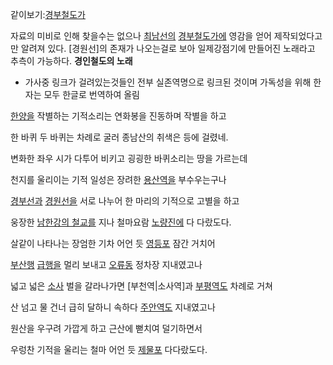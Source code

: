 같이보기:[[경부철도가]]

자료의 미비로 인해 찾을수는 없으나 [[최남선]]의 [[경부철도가]]에 영감을 얻어 제작되었다고만 알려져 있다. [경원선]의 존재가 나오는걸로 보아 일제강점기에 만들어진 노래라고 추측이 가능하다.
'''경인철도의 노래'''
* 가사중 링크가 걸려있는것들인 전부 실존역명으로 링크된 것이며 가독성을 위해 한자는 모두 한글로 번역하여 올림


[[서울역|한양]]을 작별하는 기적소리는 연화봉을 진동하며 작별을 하고

한 바퀴 두 바퀴는 차례로 굴러 종남산의 취색은 등에 걸렸네.

 

변화한 좌우 시가 다투어 비키고 굉굉한 바퀴소리는 땅을 가르는데

천지를 울리이는 기적 일성은 장려한 [[용산역]]을 부수우는구나

 

[[경부선]]과 [[경원선]]을 서로 나누어 한 마리의 기적으로 고별을 하고

웅장한 [[한강철교|남한강의 철교]]를 지나 철마요람 [[노량진역|노량진]]에 다 다랐도다.

 

살같이 나타나는 장엄한 기차 어언 듯 [[영등포역|영등포]] 잠간 거치어

[[부산역|부산행]] [[비둘기호|급행]]을 멀리 보내고 [[오류동역|오류동]] 정차장 지내였고나

 

넓고 넓은 [[부천시|소사]] 벌을 갈라나가면 [부천역|소사역]과 [[부평역]]도 차례로 거쳐

산 넘고 물 건너 급히 달하니 속하다 [[주안역]]도 지내였고나

 

원산을 우구려 가깝게 하고 근산에 뻗치여 덜기하면서

우렁찬 기적을 울리는 철마 어언 듯 [[인천역|제물포]] 다다랐도다.
